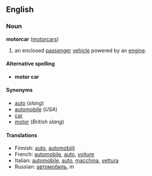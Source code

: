 ==English==
===Noun===
'''motorcar''' ([[motorcars]])

# an enclosed [[passenger]] [[vehicle]] powered by an [[engine]].
====Alternative spelling====
*'''motor car'''

====Synonyms====
*[[auto]] (''slang'')<!-- used where? not in australia -->
*[[automobile]] (''USA'')
*[[car]]
*[[motor]] (''British slang'')

====Translations====
*Finnish: [[auto]], [[automobiili]]
*French: [[automobile#French|automobile]], [[auto#French|auto]], [[voiture]]
*Italian: [[automobile#Italian|automobile]], [[auto#Italian|auto]], [[macchina]], [[vettura]]
*Russian: [[автомобиль]], ''m''
